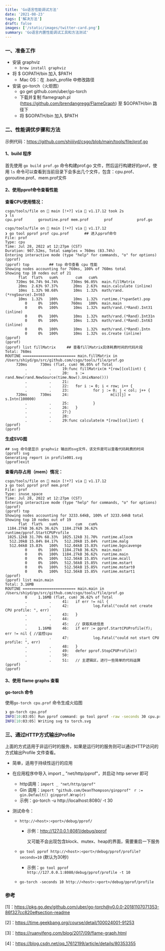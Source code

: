 ```yaml
---
title: 'Go语言性能调试方法'
date: '2021-08-23'
tags: ['解决方法']
draft: false
images: ['/static/images/twitter-card.png']
summary: 'Go语言内置性能调试工具和方法测试'
---
```


<TOCInline toc={props.toc} exclude="Introduction" />

### 一、准备工作

- 安装 graphviz
  - `brew install graphviz`
- 将 $ GOPATH/bin 加入 $PATH
  - Mac OS：在 .bash_profile 中修改路径
- 安装 go-torch（火炬图）
  - go get github.com/uber/go-torch
  - 下载并复制 flamegraph.pl (https://github.com/brendangregg/FlameGraph) 至 $GOPATH/bin 路径下
  - 将 $GOPATH/bin 加入 $PATH

### 二、性能调优步骤和方法

示例代码：https://github.com/shiiiiyd/csgo/blob/main/tools/file/prof.go

#### 1、build 程序

首先使用 `go build prof.go` 命令构建prof.go 文件，然后运行构建好的prof，使用 `ls` 命令可以查看到当前目录下会多出几个文件，包含：cpu.prof、goroutine.prof、mem.prof文件

#### 2、使用pprof命令查看性能

**查看CPU使用情况：**

```visual basic
csgo/tools/file on  main [!+?] via 🐹 v1.17.12 took 2s 
❯ ls
cpu.prof       goroutine.prof mem.prof       prof           prof.go

csgo/tools/file on  main [!+?] via 🐹 v1.17.12 
❯ go tool pprof prof cpu.prof		## 进入pprof命令
File: prof
Type: cpu
Time: Jul 28, 2022 at 12:27pm (CST)
Duration: 907.52ms, Total samples = 760ms (83.74%)
Entering interactive mode (type "help" for commands, "o" for options)
(pprof)
(pprof) top			## top 命令查看 cpu 性能
Showing nodes accounting for 760ms, 100% of 760ms total
Showing top 10 nodes out of 21
      flat  flat%   sum%        cum   cum%
     720ms 94.74% 94.74%      730ms 96.05%  main.fillMatrix
      20ms  2.63% 97.37%       20ms  2.63%  main.calculate (inline)
      10ms  1.32% 98.68%       10ms  1.32%  math/rand.(*rngSource).Int63
      10ms  1.32%   100%       10ms  1.32%  runtime.(*spanSet).pop
         0     0%   100%      760ms   100%  main.main
         0     0%   100%       10ms  1.32%  math/rand.(*Rand).Int31 (inline)
         0     0%   100%       10ms  1.32%  math/rand.(*Rand).Int31n
         0     0%   100%       10ms  1.32%  math/rand.(*Rand).Int63 (inline)
         0     0%   100%       10ms  1.32%  math/rand.(*Rand).Intn
         0     0%   100%       10ms  1.32%  os.Create (inline)
(pprof)
(pprof)
(pprof) list fillMatrix     ## 查看fillMatrix具体耗费时间的代码片段
Total: 760ms
ROUTINE ======================== main.fillMatrix in /Users/shiyd/go/src/github.com/csgo/tools/file/prof.go
     720ms      730ms (flat, cum) 96.05% of Total
         .          .     19:func fillMatrix(m *[row][col]int) {
         .          .     20:   s := rand.New(rand.NewSource(time.Now().UnixNano()))
         .          .     21:
         .          .     22:   for i := 0; i < row; i++ {
         .          .     23:           for j := 0; j < col; j++ {
     720ms      730ms     24:                   m[i][j] = s.Intn(100000)
         .          .     25:           }
         .          .     26:   }
         .          .     27:}
         .          .     28:
         .          .     29:func calculate(m *[row][col]int) {
(pprof) 
(pprof)
```

**生成SVG图**

```visual basic
## svg 命令是显示 graphviz 输出的svg文件，该文件是可以查看代码耗费的时间
(pprof) svg		
Generating report in profile001.svg
(pprof)exit
```



**查看内存占用（mem）情况：**

```visual basic
csgo/tools/file on  main [!+?] via 🐹 v1.17.12 
❯ go tool pprof prof mem.prof 
File: prof
Type: inuse_space
Time: Jul 28, 2022 at 12:27pm (CST)
Entering interactive mode (type "help" for commands, "o" for options)
(pprof) 
(pprof) top
Showing nodes accounting for 3233.64kB, 100% of 3233.64kB total
Showing top 10 nodes out of 19
      flat  flat%   sum%        cum   cum%
 1184.27kB 36.62% 36.62%  1184.27kB 36.62%  runtime/pprof.StartCPUProfile
 1025.12kB 31.70% 68.33%  1025.12kB 31.70%  runtime.allocm
  512.20kB 15.84% 84.17%   512.20kB 15.84%  runtime.malg
  512.04kB 15.83%   100%   512.04kB 15.83%  runtime.bgscavenge
         0     0%   100%  1184.27kB 36.62%  main.main
         0     0%   100%  1184.27kB 36.62%  runtime.main
         0     0%   100%   512.56kB 15.85%  runtime.mcall
         0     0%   100%   512.56kB 15.85%  runtime.mstart
         0     0%   100%   512.56kB 15.85%  runtime.mstart0
         0     0%   100%   512.56kB 15.85%  runtime.mstart1
(pprof) 
(pprof) list main.main
Total: 3.16MB
ROUTINE ======================== main.main in /Users/shiyd/go/src/github.com/csgo/tools/file/prof.go
         0     1.16MB (flat, cum) 36.62% of Total
         .          .     41:   if err != nil {
         .          .     42:           log.Fatal("could not create CPU profile: ", err)
         .          .     43:   }
         .          .     44:
         .          .     45:   // 获取系统信息
         .     1.16MB     46:   if err := pprof.StartCPUProfile(f); err != nil { //监控cpu
         .          .     47:           log.Fatal("could not start CPU profile: ", err)
         .          .     48:   }
         .          .     49:   defer pprof.StopCPUProfile()
         .          .     50:
         .          .     51:   // 主逻辑区，进行一些简单的代码运算
(pprof) 
(pprof) 
```



#### 3、使用 flame graphs 查看

**go-torch 命令**

使用`go-torch cpu.prof` 命令生成火焰图

```bash
❯ go-torch cpu.prof
INFO[10:03:05] Run pprof command: go tool pprof -raw -seconds 30 cpu.prof
INFO[10:03:05] Writing svg to torch.svg
```



### 三、通过HTTP方式输出Profile

上面的方式适用于非运行时的服务，如果是运行时的服务则可以通过HTTP访问的方式输出Profile 文件查看。

- 简单，适用于持续性运行的应用

- 在应用程序中导入 import _ "net/http/pprof"，并启动 http server 即可

  - http调用：`import _ "net/http/pprof"`
  - Gin 调用：`import "github.com/DeanThompson/ginpprof" ` `r := gin.Default() ginpprof.Wrap(r)`
  - 示例：go-torch -u http://localhost:8080/ -t 30

- 测试命令：

  - `http://<host>:<port>/debug/pprof/`

    - 示例：http://127.0.0.1:8081/debug/pprof

      又可能不会出现包含block、mutex、heap的界面，需要重启一下服务

  - `go tool pprof http://<host>:<port>/debug/pprof/profile?seconds=10` (默认为30秒)

    - 示例：`go tool pprof http://127.0.0.1:8080/debug/pprof/profile -t 10`

  - `go-torch -seconds 10 http://<host>:<port>/debug/pprof/profile`



### 参考

[1]：https://pkg.go.dev/github.com/uber/go-torch@v0.0.0-20181107071353-86f327cc820e#section-readme

[2]：https://time.geekbang.org/course/detail/100024001-91253

[3]：https://ruanyifeng.com/blog/2017/09/flame-graph.html

[4]：https://blog.csdn.net/qq_17612199/article/details/80353355
